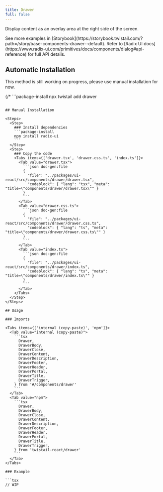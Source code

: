 ```yaml
---
title: Drawer
full: false
---
```


Display content as an overlay area at the right side of the screen.

<Callout type='info'>
  See more examples in [Storybook](https://storybook.twistail.com/?path=/story/base-components-drawer--default).
  Refer to [Radix UI docs](https://www.radix-ui.com/primitives/docs/components/dialog#api-reference) for full API details.
</Callout>

## Automatic Installation

<Callout type='warn'>
  This method is still working on progress, please use manual installation for now.
</Callout>

{/* ```package-install
npx twistail add drawer
``` */}

## Manual Installation

<Steps>
  <Step>
    ### Install dependencies
    ```package-install
    npm install radix-ui
    ```
  </Step>
  <Step>
    ### Copy the code
    <Tabs items={['drawer.tsx', 'drawer.css.ts', 'index.ts']}>
      <Tab value="drawer.tsx">
        ```json doc-gen:file
        {
          "file": "../packages/ui-react/src/components/drawer/drawer.tsx",
          "codeblock": { "lang": "tsx", "meta": "title=\"components/drawer/drawer.tsx\"" }
        }
        ```
      </Tab>
      <Tab value="drawer.css.ts">
        ```json doc-gen:file
        {
          "file": "../packages/ui-react/src/components/drawer/drawer.css.ts",
          "codeblock": { "lang": "ts", "meta": "title=\"components/drawer/drawer.css.ts\"" }
        }
        ```
      </Tab>
      <Tab value="index.ts">
        ```json doc-gen:file
        {
          "file": "../packages/ui-react/src/components/drawer/index.ts",
          "codeblock": { "lang": "ts", "meta": "title=\"components/drawer/index.ts\"" }
        }
        ```
      </Tab>
    </Tabs>
  </Step>
</Steps>

## Usage

### Imports

<Tabs items={['internal (copy-paste)', 'npm']}>
  <Tab value="internal (copy-paste)">
    ```tsx
      Drawer,
      DrawerBody,
      DrawerClose,
      DrawerContent,
      DrawerDescription,
      DrawerFooter,
      DrawerHeader,
      DrawerPortal,
      DrawerTitle,
      DrawerTrigger,
    } from '#/components/drawer'
    ```
  </Tab>
  <Tab value="npm">
    ```tsx
      Drawer,
      DrawerBody,
      DrawerClose,
      DrawerContent,
      DrawerDescription,
      DrawerFooter,
      DrawerHeader,
      DrawerPortal,
      DrawerTitle,
      DrawerTrigger,
    } from 'twistail-react/drawer'
    ```
  </Tab>
</Tabs>

### Example

```tsx
// WIP
```
